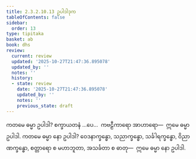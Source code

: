 ```yaml
---
title: 2.3.2.10.13 ဥပါဒါဒုက
tableOfContents: false
sidebar:
  order: 13
type: tipitaka
basket: ab
book: dhs
review:
  current: review
  updated: '2025-10-27T21:47:36.895078'
  updated_by: ''
  notes: ''
  history:
  - state: review
    date: '2025-10-27T21:47:36.895078'
    updated_by: ''
    notes: ''
    previous_state: draft
---
```



<ReviewStatus review={frontmatter.review} showDetails={true} />

<HypothesisAnnotation frontmatter={frontmatter} />

<DynamicBreadcrumb />

<Division number="1215" book="dhs" e="ch" v="29" p="240">

<Paragraph number="1911" book="dhs">
ကတမေ ဓမ္မာ ဥပါဒါ? စက္ခာယတနံ …ပေ…  ကဗဠီကာရော အာဟာရော—  ဣမေ ဓမ္မာ ဥပါဒါ.
</Paragraph>

</Division>
<Division number="1216" book="dhs" e="ch" v="29" p="240">

<Paragraph number="1912" book="dhs">
ကတမေ ဓမ္မာ နော ဥပါဒါ? ဝေဒနာက္ခန္ဓော, သညာက္ခန္ဓော, သင်္ခါရက္ခန္ဓော, ဝိညာဏက္ခန္ဓော, စတ္တာရော စ မဟာဘူတာ, အသင်္ခတာ စ ဓာတု—  ဣမေ ဓမ္မာ နော ဥပါဒါ.
</Paragraph>
</Division>